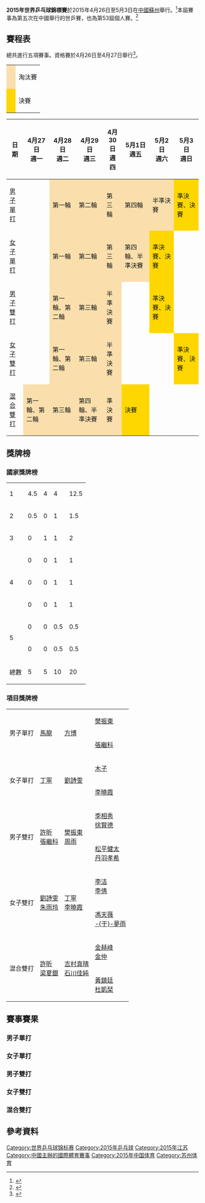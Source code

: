 {{noteTA|G1=Table Tennis}}
{{TennisEventInfo|2015|世界乒乓球錦標賽
| Logo         = 2015_World_Table_Tennis_Championships_LOGO.jpg
| Logo_size    = 150
| Optional caption = <br/>[[File:2015年世界乒乓球錦標賽吉祥物.jpg|150px]]
<br/>2015年世界乒乓球錦標賽吉祥物<br/>乒宝
| date         = 4月26日至5月3日
| edition      = 第53屆
| location     = [[中國|中國]][[蘇州|蘇州]]
| venue        = [[蘇州國際博覽中心|蘇州國際博覽中心]]
| champms      = {{flagicon|CHN}} [[馬龍_(乒乓球運動員)|馬龍]]
| champws      = {{flagicon|CHN}} [[丁寧|丁寧]]
| champmd      = {{flagicon|CHN}} [[許昕|許昕]] / {{flagicon|CHN}} [[張繼科|張繼科]]
| champwd      = {{flagicon|CHN}} [[劉詩雯|劉詩雯]] / {{flagicon|CHN}} [[朱雨玲|朱雨玲]]
| champxd      = {{flagicon|CHN}} [[許昕|許昕]] / {{flagicon|KOR}} [[梁夏銀|梁夏銀]]
| before_year  = 2013
| after_year   = 2017
}}

'''2015年世界乒乓球錦標賽'''於2015年4月26日至5月3日在[[中國|中國]][[蘇州|蘇州]]舉行。<ref>{{cite web |url=http://www.ittf.com/media/press_release/PR_27Mar12_AGM/index.html |title=Suzhou to host 2015 World Championships |work=ittf.com |date=March 27, 2012 |accessdate=March 1, 2013 |deadurl=yes |archiveurl=https://web.archive.org/web/20140515053453/http://www.ittf.com/media/press_release/PR_27Mar12_AGM/index.html |archivedate=2014年5月15日 }}</ref>本屆賽事為第五次在中國舉行的世乒賽，也為第53屆個人賽。<ref>{{cite web |url=http://www.sipac.gov.cn/english/categoryreport/LifeAndCulture/201203/t20120329_145576.htm |title=Suzhou to Host World Table Tennis Championships 2015 |publisher=Suzhou Industrial Park Administrative Committee |date=March 29, 2012 |accessdate=March 1, 2013 |archive-date=2015-09-24 |archive-url=https://web.archive.org/web/20150924102101/http://www.sipac.gov.cn/english/categoryreport/LifeAndCulture/201203/t20120329_145576.htm |dead-url=no }}</ref>

== 賽程表 ==
總共進行五項賽事。資格賽於4月26日至4月27日舉行<ref>{{Cite web |url=http://www.ittf.com/World_Events/wttc_2015/FINAL_Schedule_WTTC2015%20Suzhou.pdf |title=Schedule |accessdate=2015-04-30 |archive-date=2015-04-10 |archive-url=https://web.archive.org/web/20150410161710/http://www.ittf.com/World_Events/wttc_2015/FINAL_Schedule_WTTC2015%20Suzhou.pdf |dead-url=no }}</ref>。

{| class="wikitable"
|-
| style="background: #FADFAD"| ||淘汰賽
|-
| style="background: #FFD700"| ||決賽
|}

{| class="wikitable" style="text-align: center;"
|- valign="bottom"
!日期 || 4月27日<br>週一 || 4月28日<br>週二 || 4月29日<br>週三 || 4月30日<br>週四 || 5月1日<br>週五 || 5月2日<br>週六 || 5月3日<br>週日
|-
|[[2015年世界乒乓球錦標賽－男子單打|男子單打]]
| ||style="background: #FADFAD"| 第一輪 ||style="background: #FADFAD"| 第二輪 ||style="background: #FADFAD"| 第三輪 ||style="background: #FADFAD"| 第四輪 ||style="background: #FADFAD"| 半準決賽 || style="background: #FFD700"| 準決賽、決賽
|-
|[[2015年世界乒乓球錦標賽－女子單打|女子單打]]
| ||style="background: #FADFAD"| 第一輪 ||style="background: #FADFAD"| 第二輪 ||style="background: #FADFAD"| 第三輪 ||style="background: #FADFAD"| 第四輪、半準決賽 ||style="background: #FFD700"| 準決賽、決賽 || 
|-
|[[2015年世界乒乓球錦標賽－男子雙打|男子雙打]]
| ||style="background: #FADFAD"| 第一輪、第二輪 ||style="background: #FADFAD"| 第三輪 ||style="background: #FADFAD"| 半準決賽 || ||style="background: #FFD700"| 準決賽、決賽 || 
|-
|[[2015年世界乒乓球錦標賽－女子雙打|女子雙打]]
| ||style="background: #FADFAD"| 第一輪、第二輪 ||style="background: #FADFAD"| 第三輪 ||style="background: #FADFAD"| 半準決賽 || || ||style="background: #FFD700"| 準決賽、決賽
|-
|[[2015年世界乒乓球錦標賽－混合雙打|混合雙打]]
|style="background: #FADFAD"| 第一輪、第二輪 ||style="background: #FADFAD"| 第三輪 ||style="background: #FADFAD"| 第四輪、半準決賽 ||style="background: #FADFAD"| 準決賽 || style="background: #FFD700"| 決賽 || ||
|}

== 獎牌榜 ==
=== 國家獎牌榜 ===
{| {{RankedMedalTable|nation-width=200px}}
|-
|1||align=left|{{CHN}}||4.5||4||4||12.5
|-
|2||align=left|{{KOR}}||0.5||0||1||1.5
|-
|3||align=left|{{JPN}}||0||1||1||2
|-
|rowspan=3|4||align=left|{{HKG}}||0||0||1||1
|-
|align=left|{{PRK}}||0||0||1||1
|-
|align=left|{{SIN}}||0||0||1||1
|-
|rowspan=2|5||align=left|{{NED}}||0||0||0.5||0.5
|-
|align=left|{{POL}}||0||0||0.5||0.5
|-
!colspan=2| 總數 || 5 || 5 || 10 || 20 
|}

=== 項目獎牌榜 ===
{| {{MedalistTable|type=項目}}
|-
|rowspan=2|男子單打<br />{{DetailsLink|2015年世界乒乓球錦標賽－男子單打}}
|rowspan=2|{{flagicon|CHN}} [[馬龍_(乒乓球運動員)|馬龍]]
|rowspan=2|{{flagicon|CHN}} [[方博|方博]]
|{{flagicon|CHN}} [[樊振東|樊振東]]
|-
|{{flagicon|CHN}} [[張繼科|張繼科]]
|-
|rowspan=2|女子單打<br />{{DetailsLink|2015年世界乒乓球錦標賽－女子單打}}
|rowspan=2|{{flagicon|CHN}} [[丁寧|丁寧]]
|rowspan=2|{{flagicon|CHN}} [[劉詩雯|劉詩雯]]
|{{flagicon|CHN}} [[木子|木子]]
|-
|{{flagicon|CHN}} [[李曉霞|李曉霞]]
|-
|rowspan=2|男子雙打<br />{{DetailsLink|2015年世界乒乓球錦標賽－男子雙打}}
|rowspan=2|{{flagicon|CHN}} [[許昕|許昕]]<br/>{{flagicon|CHN}} [[張繼科|張繼科]]
|rowspan=2|{{flagicon|CHN}} [[樊振東|樊振東]]<br/>{{flagicon|CHN}} [[周雨|周雨]]
|{{flagicon|KOR}} [[李相秀|李相秀]]<br/>{{flagicon|KOR}} [[徐賢德|徐賢德]]
|-
|{{flagicon|JPN}} [[松平健太|松平健太]]<br/>{{flagicon|JPN}} [[丹羽孝希|丹羽孝希]]
|-
|rowspan=2|女子雙打<br />{{DetailsLink|2015年世界乒乓球錦標賽－女子雙打}}
|rowspan=2|{{flagicon|CHN}} [[劉詩雯|劉詩雯]]<br/>{{flagicon|CHN}} [[朱雨玲|朱雨玲]]
|rowspan=2|{{flagicon|CHN}} [[丁寧|丁寧]]<br/>{{flagicon|CHN}} [[李曉霞|李曉霞]]
|{{flagicon|NED}} [[李洁_(乒乓球运动员)|李洁]]<br/>{{flagicon|POL}} [[李倩_(乒乓球運動員)|李倩]]
|-
|{{flagicon|SIN}} [[馮天薇|馮天薇]]<br/>{{flagicon|SIN}} [[于夢雨|-{于}-夢雨]]
|-
|rowspan=2|混合雙打<br />{{DetailsLink|2015年世界乒乓球錦標賽－混合雙打}}
|rowspan=2|{{flagicon|CHN}} [[許昕|許昕]]<br/>{{flagicon|KOR}} [[梁夏銀|梁夏銀]]
|rowspan=2|{{flagicon|JPN}} [[吉村真晴|吉村真晴]]<br/>{{flagicon|JPN}} [[石川佳純|石川佳純]]
|{{flagicon|PRK}} [[金赫峰|金赫峰]]<br/>{{flagicon|PRK}} [[金仲|金仲]]
|-
|{{flagicon|HKG}} [[黃鎮廷|黃鎮廷]]<br/>{{flagicon|HKG}} [[杜凱琹|杜凱琹]]
|}

==賽事賽果==
===男子單打===
{{32TeamBracket
| RD1=第3輪
| RD2=第4輪
| RD3=準決賽
| RD4=半決賽
| RD5=決賽
| team-width=120
| score-width=20

| RD1-seed01 = 1
| RD1-team01={{flagicon|CHN}} '''[[馬龍_(乒乓球運動員)|馬龍]]'''
| RD1-score01='''4'''
| RD1-seed02 = 22
| RD1-team02={{flagicon|GRE}} [[吉奧尼斯|吉奧尼斯]]
| RD1-score02=0

| RD1-seed03 = 62
| RD1-team03={{flagicon|ENG}} [[皮切福德|皮切福德]]
| RD1-score03=1
| RD1-seed04 = 17
| RD1-team04={{flagicon|KOR}} '''[[朱世赫|朱世赫]]'''
| RD1-score04='''4'''

| RD1-seed05 = 13
| RD1-team05={{flagicon|HKG}} '''[[唐鵬|唐鵬]]'''
| RD1-score05='''4'''
| RD1-seed06 = 63
| RD1-team06={{flagicon|AUT}} [[菲格爾|菲格爾]]
| RD1-score06=2

| RD1-seed07 = 41
| RD1-team07={{flagicon|EGY}} [[阿斯薩|阿斯薩]]
| RD1-score07=1
| RD1-seed08 = 47
| RD1-team08={{flagicon|KOR}} '''[[李相秀|李相秀]]'''
| RD1-score08='''4'''

| RD1-seed09 = 7
| RD1-team09={{flagicon|GER}} '''[[波爾|波爾]]'''
| RD1-score09='''4'''
| RD1-seed10 = 35
| RD1-team10={{flagicon|POR}} [[若奧·蒙泰羅|若奧·蒙泰羅]]
| RD1-score10=3

| RD1-seed11 = 134
| RD1-team11={{flagicon|DEN}} [[约纳坦·格罗特|约纳坦·格罗特]]
| RD1-score11=0
| RD1-seed12 = 18
| RD1-team12={{flagicon|HKG}} '''[[黃鎮廷|黃鎮廷]]'''
| RD1-score12='''4'''

| RD1-seed13 = 12
| RD1-team13={{flagicon|JPN}} '''[[丹羽孝希|丹羽孝希]]'''
| RD1-score13='''4'''
| RD1-seed14 = 61
| RD1-team14={{flagicon|HKG}} [[江天一|江天一]]
| RD1-score14=2

| RD1-seed15 = 33
| RD1-team15={{flagicon|KOR}} [[金珉錫|金珉錫]]
| RD1-score15=0
| RD1-seed16 = 4
| RD1-team16={{flagicon|CHN}} '''[[樊振東|樊振東]]'''
| RD1-score16='''4'''

| RD1-seed17 = 3
| RD1-team17={{flagicon|CHN}} '''[[張繼科|張繼科]]'''
| RD1-score17='''4'''
| RD1-seed18 = 41
| RD1-team18={{flagicon|CHN}} [[梁靖崑|梁靖崑]]
| RD1-score18=1

| RD1-seed19 = 133
| RD1-team19={{flagicon|POR}} [[若昂·热拉尔多|若昂·热拉尔多]]
| RD1-score19=0
| RD1-seed20 = 9
| RD1-team20={{flagicon|BLR}} '''[[薩姆索諾夫|薩姆索諾夫]]'''
| RD1-score20='''4'''

| RD1-seed21 = 15
| RD1-team21={{flagicon|SIN}} '''[[高寧|高寧]]'''
| RD1-score21='''4'''
| RD1-seed22 = 69
| RD1-team22={{flagicon|AUT}} [[陳衛星|陳衛星]]
| RD1-score22=1

| RD1-seed23 = 24
| RD1-team23={{flagicon|KOR}} [[鄭榮植|鄭榮植]]
| RD1-score23=3
| RD1-seed24 = 5
| RD1-team24={{flagicon|JPN}} '''[[水谷隼|水谷隼]]'''
| RD1-score24='''4'''

| RD1-seed25 = 8
| RD1-team25={{flagicon|POR}} [[弗雷塔斯|弗雷塔斯]]
| RD1-score25=1
| RD1-seed26 = 56
| RD1-team26={{flagicon|GER}} '''[[弗蘭茲卡|弗蘭茲卡]]'''
| RD1-score26='''4'''

| RD1-seed27 = 80
| RD1-team27={{flagicon|UKR}} '''[[寇磊|寇磊]]'''
| RD1-score27='''4'''
| RD1-seed28 = 90
| RD1-team28={{flagicon|HUN}} [[帕坦特尤斯|帕坦特尤斯]]
| RD1-score28=0

| RD1-seed29 = 14
| RD1-team29={{flagicon|CHN}} '''[[方博|方博]]'''
| RD1-score29='''4'''
| RD1-seed30 = 44
| RD1-team30={{flagicon|IND}} [[阿昌塔|阿昌塔]]
| RD1-score30=0

| RD1-seed31 = 54
| RD1-team31={{flagicon|RUS}} [[什巴耶夫|什巴耶夫]]
| RD1-score31=2
| RD1-seed32 = 2
| RD1-team32={{flagicon|CHN}} '''[[許昕|許昕]]'''
| RD1-score32='''4'''


| RD2-seed01 = 1
| RD2-team01={{flagicon|CHN}} '''[[馬龍_(乒乓球運動員)|馬龍]]'''
| RD2-score01 = '''4'''
| RD2-seed02 = 17
| RD2-team02={{flagicon|KOR}} [[朱世赫|朱世赫]]
| RD2-score02 = 1

| RD2-seed03 = 13
| RD2-team03={{flagicon|HKG}} '''[[唐鵬|唐鵬]]'''
| RD2-score03 = '''4'''
| RD2-seed04 = 47
| RD2-team04={{flagicon|KOR}} [[李相秀|李相秀]]
| RD2-score04 = 1

| RD2-seed05 = 7
| RD2-team05={{flagicon|GER}} '''[[波爾|波爾]]'''
| RD2-score05 = '''4'''
| RD2-seed06 = 18
| RD2-team06={{flagicon|HKG}} [[黃鎮廷|黃鎮廷]]
| RD2-score06 = 1

| RD2-seed07 = 12
| RD2-team07={{flagicon|JPN}} [[丹羽孝希|丹羽孝希]]
| RD2-score07 = 1
| RD2-seed08 = 4
| RD2-team08={{flagicon|CHN}} '''[[樊振東|樊振東]]'''
| RD2-score08 = '''4'''

| RD2-seed09 = 3
| RD2-team09={{flagicon|CHN}} '''[[張繼科|張繼科]]'''
| RD2-score09 = '''4'''
| RD2-seed10 = 9
| RD2-team10={{flagicon|BLR}} [[薩姆索諾夫|薩姆索諾夫]]
| RD2-score10 = 1

| RD2-seed11 = 15
| RD2-team11={{flagicon|SIN}} [[高寧|高寧]]
| RD2-score11 = 2
| RD2-seed12 = 5
| RD2-team12={{flagicon|JPN}} '''[[水谷隼|水谷隼]]''' 
| RD2-score12 = '''4'''

| RD2-seed13 = 56
| RD2-team13={{flagicon|GER}} '''[[弗蘭茲卡|弗蘭茲卡]]'''
| RD2-score13 = '''4'''
| RD2-seed14 = 80
| RD2-team14={{flagicon|UKR}} [[寇磊|寇磊]]
| RD2-score14 = 2

| RD2-seed15 = 14
| RD2-team15={{flagicon|CHN}} '''[[方博|方博]]'''
| RD2-score15 = '''4'''
| RD2-seed16 = 2
| RD2-team16={{flagicon|CHN}} [[許昕|許昕]]
| RD2-score16 = 3


| RD3-seed01 = 1
| RD3-team01 ={{flagicon|CHN}} '''[[馬龍_(乒乓球運動員)|馬龍]]'''
| RD3-score01 = '''4'''
| RD3-seed02 = 13
| RD3-team02={{flagicon|HKG}} [[唐鵬|唐鵬]]
| RD3-score02 = 0

| RD3-seed03 = 7
| RD3-team03={{flagicon|GER}} [[波爾|波爾]]
| RD3-score03 = 2
| RD3-seed04 = 4
| RD3-team04={{flagicon|CHN}} '''[[樊振東|樊振東]]'''
| RD3-score04 = '''4'''

| RD3-seed05 = 3
| RD3-team05={{flagicon|CHN}} '''[[張繼科|張繼科]]'''
| RD3-score05 = '''4'''
| RD3-seed06 = 5
| RD3-team06={{flagicon|JPN}} [[水谷隼|水谷隼]]
| RD3-score06 = 1

| RD3-seed07 = 56
| RD3-team07={{flagicon|GER}} [[弗蘭茲卡|弗蘭茲卡]]
| RD3-score07 = 1
| RD3-seed08 = 14
| RD3-team08={{flagicon|CHN}} '''[[方博|方博]]'''
| RD3-score08 = '''4'''


| RD4-seed01 = 1
| RD4-team01 ={{flagicon|CHN}} '''[[馬龍_(乒乓球運動員)|馬龍]]'''
| RD4-score01 = '''4'''
| RD4-seed02 = 4
| RD4-team02={{flagicon|CHN}} [[樊振東|樊振東]]
| RD4-score02 = 1

| RD4-seed03 = 3
| RD4-team03={{flagicon|CHN}} [[張繼科|張繼科]]
| RD4-score03 = 1
| RD4-seed04 = 14
| RD4-team04={{flagicon|CHN}} '''[[方博|方博]]'''
| RD4-score04 = '''4'''


| RD5-seed01 = 1
| RD5-team01 ={{flagicon|CHN}} '''[[馬龍_(乒乓球運動員)|馬龍]]'''
| RD5-score01 = '''4'''
| RD5-seed02 = 14
| RD5-team02={{flagicon|CHN}} [[方博|方博]]
| RD5-score02 = 2
}}

===女子單打===
{{32TeamBracket
| RD1=第3輪
| RD2=第4輪
| RD3=半準決賽
| RD4=準決賽
| RD5=決賽
| team-width=120
| score-width=20

| RD1-seed01 = 1
| RD1-team01 ={{flagicon|CHN}} '''[[丁寧|丁寧]]'''
| RD1-score01 = '''4'''
| RD1-seed02 = 36
| RD1-team02 ={{flagicon|JPN}} [[平野美宇|平野美宇]]
| RD1-score02 = 0

| RD1-seed03 = 41
| RD1-team03={{flagicon|GER}} '''[[伊萬坎|伊萬坎]]'''
| RD1-score03 = '''4'''
| RD1-seed04 = 75
| RD1-team04={{flagicon|KOR}} [[朴英淑|朴英淑]]
| RD1-score04 = 3

| RD1-seed05 = 18
| RD1-team05={{flagicon|ROU}} [[薩馬拉|薩馬拉]]
| RD1-score05 = 1
| RD1-seed06 = 40
| RD1-team06={{flagicon|TPE}} '''[[鄭怡靜|鄭怡靜]]'''
| RD1-score06 = '''4'''

| RD1-seed07 = 100
| RD1-team07={{flagicon|UKR}} [[加波諾娃|加波諾娃]]
| RD1-score07 = 0
| RD1-seed08 = 7
| RD1-team08={{flagicon|CHN}} '''[[武楊|武楊]]'''
| RD1-score08 = '''4'''

| RD1-seed09 = 5
| RD1-team09={{flagicon|JPN}} [[石川佳純|石川佳純]]
| RD1-score09 = 0
| RD1-seed10 = 832
| RD1-team10={{flagicon|CHN}} '''[[木子|木子]]'''
| RD1-score10 = '''4'''

| RD1-seed11 = 60
| RD1-team11={{flagicon|UKR}} [[佩索特斯卡|佩索特斯卡]]
| RD1-score11 = 1
| RD1-seed12 = 76
| RD1-team12={{flagicon|SWE}} '''[[埃霍爾姆|埃霍爾姆]]'''
| RD1-score12 = '''4'''

| RD1-seed13 = 16
| RD1-team13={{flagicon|SIN}} '''[[於夢雨|於夢雨]]'''
| RD1-score13 = '''4'''
| RD1-seed14 = 42
| RD1-team14={{flagicon|POL}} [[李倩_(乒乓球运动员)|李倩]]
| RD1-score14 = 0

| RD1-seed15 = 95
| RD1-team15={{flagicon|POL}} [[格裡波夫斯卡|格裡波夫斯卡]]
| RD1-score15 = 1
| RD1-seed16 = 4
| RD1-team16={{flagicon|SIN}} '''[[馮天薇|馮天薇]]'''
| RD1-score16 = '''4'''

| RD1-seed17 = 3
| RD1-team17={{flagicon|CHN}} '''[[李曉霞|李曉霞]]'''
| RD1-score17 = '''4'''
| RD1-seed18 = 26
| RD1-team18={{flagicon|PRK}} [[李明順|李明順]]
| RD1-score18 = 0

| RD1-seed19 = 34
| RD1-team19={{flagicon|HKG}} '''[[姜華珺|姜華珺]]'''
| RD1-score19 = '''4'''
| RD1-seed20 = 117
| RD1-team20={{flagicon|CZE}} [[馬特洛娃|馬特洛娃]]
| RD1-score20 = 2

| RD1-seed21 = 15
| RD1-team21={{flagicon|JPN}} '''[[伊藤美誠|伊藤美誠]]'''
| RD1-score21 = '''4'''
| RD1-seed22 = 37
| RD1-team22={{flagicon|TPE}} [[陳思宇|陳思宇]]
| RD1-score22 = 1

| RD1-seed23 = 95
| RD1-team23={{flagicon|RUS}} [[多吉赫|多吉赫]]
| RD1-score23 = 1
| RD1-seed24 = 63
| RD1-team24={{flagicon|UKR}} '''[[比連科|比連科]]'''
| RD1-score24 = '''4'''

| RD1-seed25 = 6
| RD1-team25={{flagicon|CHN}} '''[[朱雨玲|朱雨玲]]'''
| RD1-score25 = '''4'''
| RD1-seed26 = 44
| RD1-team26={{flagicon|HKG}} [[帖雅娜|帖雅娜]]
| RD1-score26 = 1

| RD1-seed27 = 27
| RD1-team27={{flagicon|NED}} '''[[李洁_(乒乓球运动员)|李潔]]'''
| RD1-score27 = '''4'''
| RD1-seed28 = 14
| RD1-team28={{flagicon|HKG}} [[杜凱琹|杜凱琹]]
| RD1-score28 = 0

| RD1-seed29 = 21
| RD1-team29={{flagicon|KOR}} '''[[梁夏銀|梁夏銀]]'''
| RD1-score29 = '''4'''
| RD1-seed30 = 35
| RD1-team30={{flagicon|ESP}} [[沈燕飛|沈燕飛]]
| RD1-score30 = 2

| RD1-seed31 = 38
| RD1-team31={{flagicon|NED}} [[李佼|李佼]]
| RD1-score31 = 0
| RD1-seed32 = 2
| RD1-team32={{flagicon|CHN}} '''[[劉詩雯|劉詩雯]]'''
| RD1-score32 = '''4'''


| RD2-seed01 = 1
| RD2-team01 ={{flagicon|CHN}} '''[[丁寧|丁寧]]'''
| RD2-score01 = '''4'''
| RD2-seed02 = 41
| RD2-team02={{flagicon|GER}} [[伊萬坎|伊萬坎]]
| RD2-score02 = 0

| RD2-seed03 = 40
| RD2-team03={{flagicon|TPE}} [[鄭怡靜|鄭怡靜]]
| RD2-score03 = 1
| RD2-seed04 = 7
| RD2-team04={{flagicon|CHN}} '''[[武楊|武楊]]'''
| RD2-score04 = '''4'''

| RD2-seed05 = 832
| RD2-team05={{flagicon|CHN}} '''[[木子|木子]]'''
| RD2-score05 = '''4'''
| RD2-seed06 = 76
| RD2-team06={{flagicon|SWE}} [[埃霍爾姆|埃霍爾姆]]
| RD2-score06 = 0

| RD2-seed07 = 16
| RD2-team07={{flagicon|SIN}} [[於夢雨|於夢雨]]
| RD2-score07 = 1
| RD2-seed08 = 4
| RD2-team08={{flagicon|SIN}} '''[[馮天薇|馮天薇]]'''
| RD2-score08 = '''4'''

| RD2-seed09 = 3
| RD2-team09={{flagicon|CHN}} '''[[李曉霞|李曉霞]]'''
| RD2-score09 = '''4'''
| RD2-seed10 = 34
| RD2-team10={{flagicon|HKG}} [[姜華珺|姜華珺]]
| RD2-score10 = 0

| RD2-seed11 = 15
| RD2-team11={{flagicon|JPN}} '''[[伊藤美誠|伊藤美誠]]'''
| RD2-score11 = '''4'''
| RD2-seed12 = 63
| RD2-team12={{flagicon|UKR}} [[比連科|比連科]]
| RD2-score12 = 1

| RD2-seed13 = 6
| RD2-team13={{flagicon|CHN}} '''[[朱雨玲|朱雨玲]]'''
| RD2-score13 = '''4'''
| RD2-seed14 = 27
| RD2-team14={{flagicon|NED}} [[李洁_(乒乓球运动员)|李潔]]
| RD2-score14 = 0

| RD2-seed15 = 21
| RD2-team15={{flagicon|KOR}} '''[[梁夏銀|梁夏銀]]'''
| RD2-score15 = 0
| RD2-seed16 = 2
| RD2-team16={{flagicon|CHN}} '''[[劉詩雯|劉詩雯]]'''
| RD2-score16 = '''4'''


| RD3-seed01 = 1
| RD3-team01 ={{flagicon|CHN}} '''[[丁寧|丁寧]]'''
| RD3-score01 = '''4'''
| RD3-seed02 = 7
| RD3-team02={{flagicon|CHN}} [[武楊|武楊]]
| RD3-score02 = 3

| RD3-seed03 = 832
| RD3-team03={{flagicon|CHN}} '''[[木子|木子]]'''
| RD3-score03 = '''4'''
| RD3-seed04 = 4
| RD3-team04={{flagicon|SIN}} [[馮天薇|馮天薇]]
| RD3-score04 = 0

| RD3-seed05 = 3
| RD3-team05={{flagicon|CHN}} '''[[李曉霞|李曉霞]]'''
| RD3-score05 = '''4'''
| RD3-seed06 = 15
| RD3-team06={{flagicon|JPN}} [[伊藤美誠|伊藤美誠]]
| RD3-score06 = 2
| RD3-seed07 = 6

| RD3-team07={{flagicon|CHN}} [[朱雨玲|朱雨玲]]
| RD3-score07 = 1
| RD3-seed08 = 2
| RD3-team08={{flagicon|CHN}} '''[[劉詩雯|劉詩雯]]'''
| RD3-score08 = '''4'''


| RD4-seed01 = 1
| RD4-team01 ={{flagicon|CHN}} '''[[丁寧|丁寧]]'''
| RD4-score01 = '''4'''
| RD4-seed02 = 832
| RD4-team02={{flagicon|CHN}} [[木子|木子]]
| RD4-score02 = 3

| RD4-seed03 = 3
| RD4-team03={{flagicon|CHN}} [[李曉霞|李曉霞]]
| RD4-score03 = 1
| RD4-seed04 = 2
| RD4-team04={{flagicon|CHN}} '''[[劉詩雯|劉詩雯]]'''
| RD4-score04 = '''4'''


| RD5-seed01 = 1
| RD5-team01 ={{flagicon|CHN}} '''[[丁寧|丁寧]]'''
| RD5-score01 = '''4'''
| RD5-seed02 = 2
| RD5-team02={{flagicon|CHN}} '''[[劉詩雯|劉詩雯]]
| RD5-score02 = 3
}}

=== 男子雙打 ===

{{32TeamBracket
| RD1=第3輪
| RD2=第4輪
| RD3=半準決賽
| RD4=準決賽
| RD5=決賽
| team-width=120
| score-width=20

| RD1-seed01 = 70<br />77
| RD1-team01= {{flagicon|TPE}} [[江宏傑|江宏傑]] <br /> {{flagicon|TPE}} [[黃聖盛|黃聖盛]]
| RD1-score01 = 3
| RD1-seed02 = 127<br />59
| RD1-team02 =  '''{{flagicon|POL}} [[迪傑斯|迪傑斯]] <br /> {{flagicon|POL}} [[格拉克|格拉克]]'''
| RD1-score02 = '''4'''

| RD1-seed03 = 56<br />26
| RD1-team03 = {{flagicon|GER}} [[弗蘭西斯卡|弗蘭西斯卡]] <br /> {{flagicon|GER}} [[斯特格|斯特格]]
| RD1-score03 = 2
| RD1-seed04 = 28<br />57
| RD1-team04 = '''{{flagicon|JPN}} [[森園政崇|森園政崇]] <br /> {{flagicon|JPN}} [[大島佑哉|大島佑哉]]'''
| RD1-score04 = '''4'''

| RD1-seed05 = 51<br />117
| RD1-team05 = '''{{flagicon|SWE}} [[克里斯蒂安·卡尔松|克里斯蒂安·卡尔松]] <br /> {{flagicon|SWE}} [[马蒂亚斯·卡尔松|马蒂亚斯·卡尔松]]'''
| RD1-score05 = '''4'''
| RD1-seed06 = 326<br />258
| RD1-team06 = {{flagicon|USA}} [[傑哈|傑哈]] <br /> {{flagicon|USA}} [[王浩平|王浩平]]
| RD1-score06 = 0

| RD1-seed07 = 7<br />1
| RD1-team07 = {{flagicon|GER}} [[波爾|波爾]] <br /> {{flagicon|CHN}} [[马龙_(乒乓球运动员)|馬龍]]
| RD1-score07 = 2
| RD1-seed08 = 2<br />3
| RD1-team08 = '''{{flagicon|CHN}} [[許昕|許昕]] <br /> {{flagicon|CHN}} [[張繼科|張繼科]]'''
| RD1-score08 = '''4'''

| RD1-seed09 = 20<br />67
| RD1-team09 = '''{{flagicon|AUT}} [[罗伯特·加尔多斯|加爾多斯]] <br /> {{flagicon|AUT}} [[丹尼尔·哈贝松|哈贝松]]'''
| RD1-score09 = '''4'''
| RD1-seed10 = 154<br />184
| RD1-team10 = {{flagicon|ESP}} [[杜蘭|杜蘭]] <br /> {{flagicon|ESP}} [[羅布林斯|羅布林斯]]
| RD1-score10 = 0

| RD1-seed11 = 22<br />136
| RD1-team11 = {{flagicon|GRE}} [[吉奧尼斯|吉奧尼斯]] <br /> {{flagicon|GRE}} [[帕帕吉奧格斯|帕帕吉奧格斯]]
| RD1-score11 = 0
| RD1-seed12 = 47<br />101
| RD1-team12 = '''{{flagicon|KOR}} [[李尚洙|李尚洙]] <br /> {{flagicon|KOR}} [[徐賢德|徐賢德]]'''
| RD1-score12 = '''4'''

| RD1-seed13 = 38<br />373
| RD1-team13 = {{flagicon|NGR}} [[阿魯納|阿魯納]] <br /> {{flagicon|NGR}} [[卡裡姆|卡裡姆]]
| RD1-score13 = 1
| RD1-seed14 = 107<br />156
| RD1-team14 = '''{{flagicon|BRA}} [[松本惠|松本惠]] <br /> {{flagicon|BRA}} [[蒙泰羅|蒙泰羅]]'''
| RD1-score14 = '''4'''

| RD1-seed15 = 35<br />84
| RD1-team15 = '''{{flagicon|FRA}} [[西蒙·高茨|西蒙·高茨]] <br /> {{flagicon|FRA}} [[埃马纽埃尔·勒贝松|埃马纽埃尔·勒贝松]]'''
| RD1-score15 = '''4'''
| RD1-seed16 = 29<br />10
| RD1-team16 = {{flagicon|TPE}} [[陳建安|陳建安]] <br /> {{flagicon|TPE}} [[莊智淵|莊智淵]]
| RD1-score16 = 0

| RD1-seed17 = 13<br />18
| RD1-team17 = '''{{flagicon|HKG}} [[唐鵬|唐鵬]] <br /> {{flagicon|HKG}} [[黃鎮廷|黃鎮廷]]'''
| RD1-score17 = '''4'''
| RD1-seed18 = 15<br />127
| RD1-team18 = {{flagicon|SIN}} [[高寧|高寧]] <br /> {{flagicon|SIN}} [[楊子|楊子]]
| RD1-score18 = 0

| RD1-seed19 = 125<br />118
| RD1-team19 = {{flagicon|SRB}} [[簡托維奇|簡托維奇]] <br /> {{flagicon|SRB}} [[貝托|貝托]]
| RD1-score19 = 0
| RD1-seed20 = 4<br />16
| RD1-team20 = '''{{flagicon|CHN}} [[樊振東|樊振東]] <br /> {{flagicon|CHN}} [[周雨|周雨]]'''
| RD1-score20 = '''4'''

| RD1-seed21 = 24<br />33
| RD1-team21 = '''{{flagicon|KOR}} [[鄭榮植|鄭榮植]] <br /> {{flagicon|KOR}} [[金珉錫|金珉錫]]'''
| RD1-score21 = '''4'''
| RD1-seed22 = 99<br />117
| RD1-team22 = {{flagicon|CZE}} [[康內克尼|康內克尼]] <br /> {{flagicon|CZE}} [[特雷格勒|特雷格勒]]
| RD1-score22 = 0

| RD1-seed23 = 60<br />54
| RD1-team23 = '''{{flagicon|BRA}} [[卡爾德拉諾|卡爾德拉諾]] <br /> {{flagicon|BRA}} [[蘇波伊|蘇波伊]]'''
| RD1-score23 = '''4'''
| RD1-seed24 = 137<br />73
| RD1-team24 = {{flagicon|RUS}} [[庫茲明|庫茲明]] <br /> {{flagicon|RUS}} [[弗拉索夫|弗拉索夫]]
| RD1-score24 = 2

| RD1-seed25 = 65<br />122
| RD1-team25 = {{flagicon|RUS}} [[利文佐夫|利文佐夫]] <br /> {{flagicon|RUS}} [[派科夫|派科夫]] 
| RD1-score25 = 3
| RD1-seed26 = 183<br />8
| RD1-team26 = '''{{flagicon|POR}} [[陳迭戈|陳迭戈]] <br /> {{flagicon|POR}} [[弗雷塔斯|弗雷塔斯]]'''
| RD1-score26 = '''4'''

| RD1-seed27 = 75<br />158
| RD1-team27 = '''{{flagicon|PRK}} [[金赫峰|金赫峰]] <br /> {{flagicon|PRK}} [[朴申赫|朴申赫]]'''
| RD1-score27 = '''4'''
| RD1-seed28 = 70<br />106
| RD1-team28 = {{flagicon|ESP}} [[何志文|何志文]] <br /> {{flagicon|ESP}} [[馬查多|馬查多]]
| RD1-score28 = 2

| RD1-seed29 = 78<br />72
| RD1-team29 = {{flagicon|CRO}} [[譚瑞午|譚瑞午]] <br /> {{flagicon|CRO}} [[王增羿|王增羿]]
| RD1-score29 = 1
| RD1-seed30 = 20<br />35
| RD1-team30 = '''{{flagicon|POR}} [[阿波羅尼亞|阿波羅尼亞]] <br /> {{flagicon|POR}} [[若奧·蒙泰羅|若奧·蒙泰羅]]'''
| RD1-score30 = '''4'''

| RD1-seed31 = 250<br />41
| RD1-team31 = {{flagicon|EGY}} [[K-阿斯薩|K-阿斯薩]] <br /> {{flagicon|EGY}} [[O-阿斯薩|O-阿斯薩]]
| RD1-score31 = 0
| RD1-seed32 = 95<br />12
| RD1-team32 = '''{{flagicon|JPN}} [[松平健太|松平健太]] <br /> {{flagicon|JPN}} [[丹羽孝希|丹羽孝希]]'''
| RD1-score32 = '''4'''


| RD2-seed01 = 127<br />59
| RD2-team01 = {{flagicon|POL}} [[迪傑斯|迪傑斯]] <br /> {{flagicon|POL}} [[格拉克|格拉克]]
| RD2-score01 = 0
| RD2-seed02 = 28<br />57
| RD2-team02 = '''{{flagicon|JPN}} [[森園政崇|森園政崇]] <br /> {{flagicon|JPN}} [[大島佑哉|大島佑哉]]'''
| RD2-score02 = '''4'''

| RD2-seed03 = 51<br />117
| RD2-team03 = {{flagicon|SWE}} [[克里斯蒂安·卡尔松|克里斯蒂安·卡尔松]] <br /> {{flagicon|SWE}} [[马蒂亚斯·卡尔松|马蒂亚斯·卡尔松]]
| RD2-score03 = 1
| RD2-seed04 = 2<br />3
| RD2-team04 = '''{{flagicon|CHN}} [[許昕|許昕]] <br /> {{flagicon|CHN}} [[張繼科|張繼科]]'''
| RD2-score04 = '''4'''

| RD2-seed05 = 20<br />67
| RD2-team05 = {{flagicon|AUT}} [[罗伯特·加尔多斯|加爾多斯]] <br /> {{flagicon|AUT}} [[丹尼尔·哈贝松|哈贝松]]
| RD2-score05 = 2
| RD2-seed06 = 47<br />101
| RD2-team06 = '''{{flagicon|KOR}} [[李尚洙|李尚洙]] <br /> {{flagicon|KOR}} [[徐賢德|徐賢德]]'''
| RD2-score06 = '''4'''

| RD2-seed07 = 107<br />156
| RD2-team07 = '''{{flagicon|BRA}} [[松本惠|松本惠]] <br /> {{flagicon|BRA}} [[蒙泰羅|蒙泰羅]]'''
| RD2-score07 = '''4'''
| RD2-seed08 = 35<br />84
| RD2-team08 = {{flagicon|FRA}} [[西蒙·高茨|西蒙·高茨]] <br /> {{flagicon|FRA}} [[埃马纽埃尔·勒贝松|埃马纽埃尔·勒贝松]]
| RD2-score08 = 3

| RD2-seed09 = 13<br />18
| RD2-team09 = {{flagicon|HKG}} [[唐鵬|唐鵬]] <br /> {{flagicon|HKG}} [[黃鎮廷|黃鎮廷]]
| RD2-score09 = 1
| RD2-seed10 = 4<br />16
| RD2-team10 = '''{{flagicon|CHN}} [[樊振東|樊振東]] <br /> {{flagicon|CHN}} [[周雨|周雨]]'''
| RD2-score10 = '''4'''

| RD2-seed11 = 24<br />33
| RD2-team11 = '''{{flagicon|KOR}} [[鄭榮植|鄭榮植]] <br /> {{flagicon|KOR}} [[金珉錫|金珉錫]]'''
| RD2-score11 = '''4'''
| RD2-seed12 = 60<br />54
| RD2-team12 = {{flagicon|BRA}} [[卡爾德拉諾|卡爾德拉諾]] <br /> {{flagicon|BRA}} [[蘇波伊|蘇波伊]]
| RD2-score12 = 2

| RD2-seed13 = 183<br />8
| RD2-team13 = {{flagicon|POR}} [[陳迭戈|陳迭戈]] <br /> {{flagicon|POR}} [[弗雷塔斯|弗雷塔斯]]
| RD2-score13 = 2
| RD2-seed14 = 75<br />158
| RD2-team14 = '''{{flagicon|PRK}} [[金赫峰|金赫峰]] <br /> {{flagicon|PRK}} [[朴申赫|朴申赫]]'''
| RD2-score14 = '''4'''

| RD2-seed15 = 20<br />35
| RD2-team15 = {{flagicon|POR}} [[阿波羅尼亞|阿波羅尼亞]] <br /> {{flagicon|POR}} [[若奧·蒙泰羅|若奧·蒙泰羅]]
| RD2-score15 = 2
| RD2-seed16 = 95<br />12
| RD2-team16 = '''{{flagicon|JPN}} [[松平健太|松平健太]] <br /> {{flagicon|JPN}} [[丹羽孝希|丹羽孝希]]'''
| RD2-score16 = '''4'''


| RD3-seed01 = 28<br />57
| RD3-team01 = {{flagicon|JPN}} [[森園政崇|森園政崇]] <br /> {{flagicon|JPN}} [[大島佑哉|大島佑哉]]
| RD3-score01 = 3
| RD3-seed02 = 2<br />3
| RD3-team02 = '''{{flagicon|CHN}} [[許昕|許昕]] <br /> {{flagicon|CHN}} [[張繼科|張繼科]]'''
| RD3-score02 = '''4'''

| RD3-seed03 = 47<br />101
| RD3-team03 = '''{{flagicon|KOR}} [[李尚洙|李尚洙]] <br /> {{flagicon|KOR}} [[徐賢德|徐賢德]]'''
| RD3-score03 = '''4'''
| RD3-seed04 = 107<br />156
| RD3-team04 = {{flagicon|BRA}} [[松本惠|松本惠]] <br /> {{flagicon|BRA}} [[蒙泰羅|蒙泰羅]]
| RD3-score04 = 3

| RD3-seed05 = 4<br />16
| RD3-team05 = '''{{flagicon|CHN}} [[樊振東|樊振東]] <br /> {{flagicon|CHN}} [[周雨|周雨]]'''
| RD3-score05 = '''4'''
| RD3-seed06 = 24<br />33
| RD3-team06 = {{flagicon|KOR}} [[鄭榮植|鄭榮植]] <br /> {{flagicon|KOR}} [[金珉錫|金珉錫]]
| RD3-score06 = 0

| RD3-seed07 = 75<br />158
| RD3-team07 = {{flagicon|PRK}} [[金赫峰|金赫峰]] <br /> {{flagicon|PRK}} [[朴申赫|朴申赫]]
| RD3-score07 = 0
| RD3-seed08 = 95<br />12
| RD3-team08 = '''{{flagicon|JPN}} [[松平健太|松平健太]] <br /> {{flagicon|JPN}} [[丹羽孝希|丹羽孝希]]'''
| RD3-score08 = '''4'''


| RD4-seed01 = 2<br />3
| RD4-team01 = '''{{flagicon|CHN}} [[許昕|許昕]] <br /> {{flagicon|CHN}} [[張繼科|張繼科]]'''
| RD4-score01 = '''4'''
| RD4-seed02 = 47<br />101
| RD4-team02 = {{flagicon|KOR}} [[李尚洙|李尚洙]] <br /> {{flagicon|KOR}} [[徐賢德|徐賢德]]
| RD4-score02 = 2

| RD4-seed03 = 4<br />16
| RD4-team03 = '''{{flagicon|CHN}} [[樊振東|樊振東]] <br /> {{flagicon|CHN}} [[周雨|周雨]]'''
| RD4-score03 = '''4'''
| RD4-seed04 = 95<br />12
| RD4-team04 = {{flagicon|JPN}} [[松平健太|松平健太]] <br /> {{flagicon|JPN}} [[丹羽孝希|丹羽孝希]]
| RD4-score04 = 0


| RD5-seed01 = 2<br />3
| RD5-team01 = '''{{flagicon|CHN}} [[許昕|許昕]] <br /> {{flagicon|CHN}} [[張繼科|張繼科]]'''
| RD5-score01 = '''4'''
| RD5-seed02 =4<br />16
| RD5-team02 = {{flagicon|CHN}} [[樊振東|樊振東]] <br /> {{flagicon|CHN}} [[周雨|周雨]]
| RD5-score02= 2
}}

=== 女子雙打 ===

{{32TeamBracket

| RD1=第3輪
| RD2=第4輪
| RD3=半準決賽
| RD4=準決賽
| RD5=決賽
| team-width=120
| score-width=20

| RD1-seed01 = 8<br />33
| RD1-team01 = '''{{flagicon|JPN}} [[福原愛|福原愛]] <br /> {{flagicon|JPN}} [[若宮三紗子|若宮三紗子]]'''
| RD1-score01 = '''4'''
| RD1-seed02 = 57<br />26
| RD1-team02 = {{flagicon|PRK}} [[李美英|李美英]] <br /> {{flagicon|PRK}} [[李明順|李明順]]
| RD1-score02 = 1

| RD1-seed03 = 37<br />155
| RD1-team03 = {{flagicon|TPE}} [[陳思羽|陳思羽]] <br /> {{flagicon|TPE}} [[劉馨尹|劉馨尹]]
| RD1-score03 = 0
| RD1-seed04 = 39<br />61
| RD1-team04 = '''{{flagicon|GER}} [[希爾貝雷森|希爾貝雷森]] <br /> {{flagicon|GER}} [[莎賓|莎賓]]'''
| RD1-score04 = '''4'''

| RD1-seed05 = 89<br />22
| RD1-team05 = '''{{flagicon|GER}} [[米特哈姆|米特哈姆]] <br /> {{flagicon|GER}} [[索爾亞|索爾亞]]'''
| RD1-score05 = '''4'''
| RD1-seed06 = 63<br />100
| RD1-team06 = {{flagicon|UKR}} [[比連科|比連科]] <br /> {{flagicon|UKR}} [[加波諾娃|加波諾娃]]
| RD1-score06 = 1

| RD1-seed07 = 81<br />108
| RD1-team07 = {{flagicon|RUS}} [[諾斯科娃|諾斯科娃]] <br /> {{flagicon|RUS}} [[普羅克羅娃|普羅克羅娃]]
| RD1-score07 = 0
| RD1-seed08 = 1<br />3
| RD1-team08 = '''{{flagicon|CHN}} [[丁寧|丁寧]] <br /> {{flagicon|CHN}} [[李曉霞|李曉霞]]'''
| RD1-score08 = '''4'''

| RD1-seed09 = 14<br />30
| RD1-team09 = '''{{flagicon|HKG}} [[杜凱琹|杜凱琹]] <br /> {{flagicon|HKG}} [[李皓晴|李皓晴]]'''
| RD1-score09 = '''4'''
| RD1-seed10 = 109<br />106
| RD1-team10 = {{flagicon|ESP}} [[德沃拉克|德沃拉克]] <br /> {{flagicon|ESP}} [[S-拉米雷茲|S-拉米雷茲]]
| RD1-score10 = 2

| RD1-seed11 = 28<br />35
| RD1-team11 = '''{{flagicon|TUR}} [[侯美玲|侯美玲]] <br /> {{flagicon|ESP}} [[沈燕飛|沈燕飛]]'''
| RD1-score11 = '''4'''
| RD1-seed12 = 227<br />213
| RD1-team12 = {{flagicon|CMR}} [[漢弗•莎拉|漢弗•莎拉]] <br /> {{flagicon|NGR}} [[奧紹耐克|奧紹耐克]]
| RD1-score12 = 1

| RD1-seed13 = 134<br />459
| RD1-team13 = {{flagicon|CGO}} [[韓杏|韓杏]] <br /> {{flagicon|CGO}} [[恩瓦楚庫|恩瓦楚庫]]
| RD1-score13 = 0
| RD1-seed14 = 116<br />70
| RD1-team14 = '''{{flagicon|PRK}} [[金慧星|金慧星]] <br /> {{flagicon|PRK}} [[金仲|金仲]]'''
| RD1-score14 = '''4'''

| RD1-seed15 = 27<br />42
| RD1-team15 = '''{{flagicon|NED}} [[李洁_(乒乓球运动员)|李潔]] <br /> {{flagicon|POL}} [[李倩_(乒乓球运动员)|李倩]]'''
| RD1-score15 = '''4'''
| RD1-seed16 = 36<br />15
| RD1-team16 = {{flagicon|JPN}} [[平野美宇|平野美宇]] <br /> {{flagicon|JPN}} [[伊藤美誠|伊藤美誠]]
| RD1-score16 = 3

| RD1-seed17 = 2<br />6
| RD1-team17 = '''{{flagicon|CHN}} [[劉詩雯|劉詩雯]] <br /> {{flagicon|CHN}} [[朱雨玲|朱雨玲]]'''
| RD1-score17 = '''4'''
| RD1-seed18 = 111<br />0
| RD1-team18 = {{flagicon|THA}} [[高王|高王]] <br /> {{flagicon|CHN}} [[李曉丹|李曉丹]]
| RD1-score18 = 0

| RD1-seed19 = 170<br />307
| RD1-team19 = {{flagicon|PUR}} [[A-迪亞茲|A-迪亞茲]] <br /> {{flagicon|PUR}} [[M-迪亞茲|M-迪亞茲]]
| RD1-score19 = 1
| RD1-seed20 = 95<br />69
| RD1-team20 = '''{{flagicon|RUS}} [[多吉赫|多吉赫]] <br /> {{flagicon|RUS}} [[米哈伊洛娃|米哈伊洛娃]]'''
| RD1-score20 = '''4'''

| RD1-seed21 = 40<br />53
| RD1-team21 = '''{{flagicon|TPE}} [[鄭怡靜|鄭怡靜]] <br /> {{flagicon|TPE}} [[李依真|李依真]]'''
| RD1-score21 = '''4'''
| RD1-seed22 = 483<br />138
| RD1-team22 = {{flagicon|MEX}} [[馬德里|馬德里]] <br /> {{flagicon|MEX}} [[席爾瓦|席爾瓦]]
| RD1-score22 = 0

| RD1-seed23 = 130<br />143
| RD1-team23 = {{flagicon|BRA}} [[林桂|林桂]] <br /> {{flagicon|BRA}} [[庫瑪哈拉|庫瑪哈拉]]
| RD1-score23 = 0
| RD1-seed24 = 95<br />73
| RD1-team24 = '''{{flagicon|POL}} [[格拉澤鮑斯卡|格拉澤鮑斯卡]] <br /> {{flagicon|POL}} [[帕蒂卡|帕蒂卡]]'''
| RD1-score24 = '''4'''

| RD1-seed25 = 75<br />21
| RD1-team25 = '''{{flagicon|KOR}} [[朴英淑|朴英淑]] <br /> {{flagicon|KOR}} [[梁夏銀|梁夏銀]] '''
| RD1-score25 = '''4'''
| RD1-seed26 = 132<br />98
| RD1-team26 = {{flagicon|CZE}} [[佩卡沃娃|佩卡沃娃]] <br /> {{flagicon|CZE}} [[斯特比科娃|斯特比科娃]]
| RD1-score26 = 0

| RD1-seed27 = 330<br />244
| RD1-team27 = {{flagicon|CHI}} [[卡斯泰拉諾|卡斯泰拉諾]] <br /> {{flagicon|CHI}} [[維加|維加]]
| RD1-score27 = 0
| RD1-seed28 = 12<br />59
| RD1-team28 = '''{{flagicon|AUT}} [[劉佳|劉佳]] <br /> {{flagicon|CZE}} [[瓦塞諾夫斯卡|瓦塞諾夫斯卡]]'''
| RD1-score28 = '''4'''

| RD1-seed29 = 34<br />44
| RD1-team29 = '''{{flagicon|HKG}} [[姜華珺|姜華珺]] <br /> {{flagicon|HKG}} [[帖雅娜|帖雅娜]]'''
| RD1-score29 = '''4'''
| RD1-seed30 = 126<br />128
| RD1-team30 = {{flagicon|SRB}} [[鄂德爾吉|鄂德爾吉]] <br /> {{flagicon|SRB}} [[法爾|法爾]]
| RD1-score30 = 2

| RD1-seed31 = 76<br />112
| RD1-team31 = {{flagicon|SWE}} [[埃霍爾姆|埃霍爾姆]] <br /> {{flagicon|CRO}} [[萊科娃|萊科娃]]
| RD1-score31 = 2
| RD1-seed32 = 4<br />16
| RD1-team32 = '''{{flagicon|SIN}} [[馮天薇|馮天薇]] <br /> {{flagicon|SIN}} [[於夢雨|於夢雨]]'''
| RD1-score32 = '''4'''


| RD2-seed01 = 8<br />33
| RD2-team01 = '''{{flagicon|JPN}} [[福原愛|福原愛]] <br /> {{flagicon|JPN}} [[若宮三紗子|若宮三紗子]]'''
| RD2-score01 = '''4'''
| RD2-seed02 = 39<br />61
| RD2-team02 = {{flagicon|GER}} [[希爾貝雷森|希爾貝雷森]] <br /> {{flagicon|GER}} [[莎賓|莎賓]]
| RD2-score02 = 1

| RD2-seed03 = 89<br />22
| RD2-team03 = {{flagicon|GER}} [[米特哈姆|米特哈姆]] <br /> {{flagicon|GER}} [[索爾亞|索爾亞]]
| RD2-score03 = 0
| RD2-seed04 = 1<br />3
| RD2-team04 = '''{{flagicon|CHN}} [[丁寧|丁寧]] <br /> {{flagicon|CHN}} [[李曉霞|李曉霞]]'''
| RD2-score04 = '''4'''

| RD2-seed05 = 14<br />30
| RD2-team05 = {{flagicon|HKG}} [[杜凱琹|杜凱琹]] <br /> {{flagicon|HKG}} [[李皓晴|李皓晴]]
| RD2-score05 = 0
| RD2-seed06 = 28<br />35
| RD2-team06 = '''{{flagicon|TUR}} [[侯美玲|侯美玲]] <br /> {{flagicon|ESP}} [[沈燕飛|沈燕飛]]'''
| RD2-score06 = '''4'''

| RD2-seed07 = 116<br />70
| RD2-team07 = {{flagicon|PRK}} [[金慧星|金慧星]] <br /> {{flagicon|PRK}} [[金仲|金仲]]
| RD2-score07 = 0
| RD2-seed08 = 27<br />42
| RD2-team08 = '''{{flagicon|NED}} [[李洁_(乒乓球运动员)|李潔]] <br /> {{flagicon|POL}} [[李倩_(乒乓球运动员)|李倩]]'''
| RD2-score08 = '''4'''

| RD2-seed09 = 2<br />6
| RD2-team09 = '''{{flagicon|CHN}} [[劉詩雯|劉詩雯]] <br /> {{flagicon|CHN}} [[朱雨玲|朱雨玲]]'''
| RD2-score09 = '''4'''
| RD2-seed10 = 95<br />69
| RD2-team10 = {{flagicon|RUS}} [[多吉赫|多吉赫]] <br /> {{flagicon|RUS}} [[米哈伊洛娃|米哈伊洛娃]]
| RD2-score10 = 0

| RD2-seed11 = 40<br />53
| RD2-team11 = '''{{flagicon|TPE}} [[鄭怡靜|鄭怡靜]] <br /> {{flagicon|TPE}} [[李依真|李依真]]'''
| RD2-score11 = '''4'''
| RD2-seed12 = 95<br />73
| RD2-team12 = {{flagicon|POL}} [[格拉澤鮑斯卡|格拉澤鮑斯卡]] <br /> {{flagicon|POL}} [[帕蒂卡|帕蒂卡]]
| RD2-score12 = 3

| RD2-seed13 = 75<br />21
| RD2-team13 = '''{{flagicon|KOR}} [[朴英淑|朴英淑]] <br /> {{flagicon|KOR}} [[梁夏銀|梁夏銀]] '''
| RD2-score13 = '''4'''
| RD2-seed14 = 12<br />59
| RD2-team14 = {{flagicon|AUT}} [[劉佳|劉佳]] <br /> {{flagicon|CZE}} [[瓦塞諾夫斯卡|瓦塞諾夫斯卡]]
| RD2-score14 = 2

| RD2-seed15 = 34<br />44
| RD2-team15 = {{flagicon|HKG}} [[姜華珺|姜華珺]] <br /> {{flagicon|HKG}} [[帖雅娜|帖雅娜]]
| RD2-score15 = 1
| RD2-seed16 = 4<br />16
| RD2-team16 = '''{{flagicon|SIN}} [[馮天薇|馮天薇]] <br /> {{flagicon|SIN}} [[於夢雨|於夢雨]]'''
| RD2-score16 = '''4'''


| RD3-seed01 = 8<br />33
| RD3-team01 = {{flagicon|JPN}} [[福原愛|福原愛]] <br /> {{flagicon|JPN}} [[若宮三紗子|若宮三紗子]]
| RD3-score01 = 0
| RD3-seed02 = 1<br />3
| RD3-team02 = '''{{flagicon|CHN}} [[丁寧|丁寧]] <br /> {{flagicon|CHN}} [[李曉霞|李曉霞]]'''
| RD3-score02 = '''4'''

| RD3-seed03 = 28<br />35
| RD3-team03 = {{flagicon|TUR}} [[侯美玲|侯美玲]] <br /> {{flagicon|ESP}} [[沈燕飛|沈燕飛]]
| RD3-score03 = 0
| RD3-seed04 = 27<br />42
| RD3-team04 = '''{{flagicon|NED}} [[李洁_(乒乓球运动员)|李潔]] <br /> {{flagicon|POL}} [[李倩_(乒乓球运动员)|李倩]]'''
| RD3-score04 = '''4'''

| RD3-seed05 = 2<br />6
| RD3-team05 = '''{{flagicon|CHN}} [[劉詩雯|劉詩雯]] <br /> {{flagicon|CHN}} [[朱雨玲|朱雨玲]]'''
| RD3-score05 = '''4'''
| RD3-seed06 = 40<br />53
| RD3-team06 = {{flagicon|TPE}} [[鄭怡靜|鄭怡靜]] <br /> {{flagicon|TPE}} [[李依真|李依真]]
| RD3-score06 = 0

| RD3-seed07 = 75<br />21
| RD3-team07 = {{flagicon|KOR}} [[朴英淑|朴英淑]] <br /> {{flagicon|KOR}} [[梁夏銀|梁夏銀]]
| RD3-score07 = 1
| RD3-seed08 = 4<br />16
| RD3-team08 = '''{{flagicon|SIN}} [[馮天薇|馮天薇]] <br /> {{flagicon|SIN}} [[於夢雨|於夢雨]]'''
| RD3-score08 = '''4'''


| RD4-seed01 = 1<br />3
| RD4-team01 = '''{{flagicon|CHN}} [[丁寧|丁寧]] <br /> {{flagicon|CHN}} [[李曉霞|李曉霞]]'''
| RD4-score01 = '''4'''
| RD4-seed02 = 27<br />42
| RD4-team02 = {{flagicon|NED}} [[李洁_(乒乓球运动员)|李潔]] <br /> {{flagicon|POL}} [[李倩_(乒乓球运动员)|李倩]]
| RD4-score02 = 0

| RD4-seed03 = 2<br />6
| RD4-team03 = '''{{flagicon|CHN}} [[劉詩雯|劉詩雯]] <br /> {{flagicon|CHN}} [[朱雨玲|朱雨玲]]'''
| RD4-score03 = '''4'''
| RD4-seed04 = 4<br />16
| RD4-team04 = {{flagicon|SIN}} [[馮天薇|馮天薇]] <br /> {{flagicon|SIN}} [[於夢雨|於夢雨]]
| RD4-score04 = 0


| RD5-seed01 = 1<br />3
| RD5-team01 = {{flagicon|CHN}} [[丁寧|丁寧]] <br /> {{flagicon|CHN}} [[李曉霞|李曉霞]]
| RD5-score01 = 3
| RD5-seed02 =2<br />6
| RD5-team02 = '''{{flagicon|CHN}} [[劉詩雯|劉詩雯]] <br /> {{flagicon|CHN}} [[朱雨玲|朱雨玲]]'''
| RD5-score02= '''4'''
}}

=== 混合雙打 ===

{{32TeamBracket
| RD1=第3輪
| RD2=第4輪
| RD3=半準決賽
| RD4=準決賽
| RD5=決賽
| team-width=120
| score-width=20

| RD1-seed01 = 1002<br />70
| RD1-team01= '''{{flagicon|PRK}} [[金赫峰|金赫峰]] <br /> {{flagicon|PRK}} [[金仲|金仲]]'''
| RD1-score01 = '''4'''
| RD1-seed02 = 183<br />859
| RD1-team02 =  {{flagicon|POR}} [[陳佳宏|陳佳宏]] <br /> {{flagicon|POR}} [[L-奧利維拉|L-奧利維拉]]
| RD1-score02 = 1

| RD1-seed03 = 60<br />143
| RD1-team03 = {{flagicon|BRA}} [[卡爾德拉諾|卡爾德拉諾]] <br /> {{flagicon|BRA}} [[卡洛琳|卡洛琳]]
| RD1-score03 = 2
| RD1-seed04 = 1023<br />88
| RD1-team04 = '''{{flagicon|NED}} [[勞倫斯|勞倫斯]] <br /> {{flagicon|NED}} [[伊爾蘭德|伊爾蘭德]]'''
| RD1-score04 = '''4'''

| RD1-seed05 = 84<br />10
| RD1-team05 = {{flagicon|FRA}} [[埃马纽埃尔·勒贝松|埃马纽埃尔·勒贝松]] <br /> {{flagicon|CHN}} [[陳夢|陳夢]]
| RD1-score05 = 2
| RD1-seed06 = 11<br />7
| RD1-team06 = '''{{flagicon|CHN}} [[閆安|閆安]] <br /> {{flagicon|CHN}} [[武楊|武楊]]'''
| RD1-score06 = '''4'''

| RD1-seed07 = 145<br />59
| RD1-team07 = {{flagicon|CZE}} [[揚卡裡克|揚卡裡克]] <br /> {{flagicon|CZE}} [[瓦塞諾夫斯卡|瓦塞諾夫斯卡]]
| RD1-score07 = 1
| RD1-seed08 = 120<br />136
| RD1-team08 = '''{{flagicon|HUN}} [[雅卡布|雅卡布]] <br /> {{flagicon|HUN}} [[佩爾吉爾|佩爾吉爾]]'''
| RD1-score08 = '''4'''

| RD1-seed09 = 29<br />37
| RD1-team09 = '''{{flagicon|TPE}} [[陳建安|陳建安]] <br /> {{flagicon|TPE}} [[陳思宇|陳思宇]]'''
| RD1-score09 = '''4'''
| RD1-seed10 = 70<br />106
| RD1-team10 = {{flagicon|ESP}} [[何志文|何志文]] <br /> {{flagicon|ESP}} [[S-拉米雷茲|S-拉米雷茲]]
| RD1-score10 = 0

| RD1-seed11 = 1006<br />116
| RD1-team11 = '''{{flagicon|PRK}} [[朴申赫|朴申赫]] <br /> {{flagicon|PRK}} [[金慧星|金慧星]]'''
| RD1-score11 = '''4'''
| RD1-seed12 = 119<br />64
| RD1-team12 = {{flagicon|ROU}} [[伊歐內斯庫|伊歐內斯庫]] <br /> {{flagicon|ROU}} [[斯佐克斯|斯佐克斯]]
| RD1-score12 = 0

| RD1-seed13 = 151<br />138
| RD1-team13 = {{flagicon|MEX}} [[馬科斯-馬德里|馬科斯-馬德里]] <br /> {{flagicon|MEX}} [[席爾瓦|席爾瓦]]
| RD1-score13 = 0
| RD1-seed14 = 43<br />5
| RD1-team14 = '''{{flagicon|JPN}} [[吉村真晴|吉村真晴]] <br /> {{flagicon|JPN}} [[石川佳純|石川佳純]]'''
| RD1-score14 = '''4'''

| RD1-seed15 = 292<br />28
| RD1-team15 = {{flagicon|TUR}} [[門戈|門戈]] <br /> {{flagicon|TUR}} [[侯美玲|侯美玲]]
| RD1-score15 = 0
| RD1-seed16 = 47<br />75
| RD1-team16 = '''{{flagicon|KOR}} [[李相秀|李相秀]] <br /> {{flagicon|KOR}} [[朴英淑|朴英淑]]'''
| RD1-score16 = '''4'''

| RD1-seed17 = 12<br />13
| RD1-team17 = '''{{flagicon|JPN}} [[丹羽孝希|丹羽孝希]] <br /> {{flagicon|JPN}} [[平野早矢香|平野早矢香]]'''
| RD1-score17 = '''4'''
| RD1-seed18 = 117<br />76
| RD1-team18 = {{flagicon|SWE}} [[马蒂亚斯·卡尔松|马蒂亚斯·卡尔松]] <br /> {{flagicon|SWE}} [[埃霍爾姆|埃霍爾姆]]
| RD1-score18 = 1

| RD1-seed19 = 118<br />128
| RD1-team19 = {{flagicon|SRB}} [[佩托|佩托]] <br /> {{flagicon|SRB}} [[法爾|法爾]]
| RD1-score19 = 1
| RD1-seed20 = 18<br />14
| RD1-team20 = '''{{flagicon|HKG}} [[黃鎮廷|黃鎮廷]] <br /> {{flagicon|HKG}} [[杜凱琹|杜凱琹]]'''
| RD1-score20 = '''4'''

| RD1-seed21 = 163<br />95
| RD1-team21 = '''{{flagicon|POL}} [[費蒂科斯基|費蒂科斯基]] <br /> {{flagicon|POL}} [[格裡波夫斯卡|格裡波夫斯卡]]'''
| RD1-score21 = '''4'''
| RD1-seed22 = 99<br />117
| RD1-team22 = {{flagicon|CZE}} [[康內克尼|康內克尼]] <br /> {{flagicon|CZE}} [[馬特洛娃|馬特洛娃]]
| RD1-score22 = 0

| RD1-seed23 = 1003<br />83
| RD1-team23 = '''{{flagicon|SVK}} [[皮斯特耶|皮斯特耶]] <br /> {{flagicon|SVK}} [[巴拉佐娃|巴拉佐娃]]'''
| RD1-score23 = '''4'''
| RD1-seed24 = 127<br />16
| RD1-team24 = {{flagicon|SIN}} [[楊子|楊子]] <br /> {{flagicon|SIN}} [[於夢雨|於夢雨]]
| RD1-score24 = 1

| RD1-seed25 = 2<br />21
| RD1-team25 = '''{{flagicon|CHN}} [[許昕|許昕]] <br /> {{flagicon|KOR}} [[梁夏銀|梁夏銀]]''' 
| RD1-score25 = '''4'''
| RD1-seed26 = 73<br />81
| RD1-team26 = {{flagicon|RUS}} [[弗拉索夫|弗拉索夫]] <br /> {{flagicon|RUS}} [[諾斯科娃|諾斯科娃]]
| RD1-score26 = 0

| RD1-seed27 = 65<br />108
| RD1-team27 = '''{{flagicon|RUS}} [[利文佐夫|利文佐夫]] <br /> {{flagicon|RUS}} [[普羅克羅娃|普羅克羅娃]]'''
| RD1-score27 = '''4'''
| RD1-seed28 = 147<br />92
| RD1-team28 = {{flagicon|CRO}} [[克拉萊克|克拉萊克]] <br /> {{flagicon|CRO}} [[田園_(桌球運動員)|田園]]
| RD1-score28 = 3

| RD1-seed29 = 31<br />22
| RD1-team29 = '''{{flagicon|GER}} [[門格爾|門格爾]] <br /> {{flagicon|GER}} [[索爾亞|索爾亞]]'''
| RD1-score29 = '''4'''
| RD1-seed30 = 106<br />35
| RD1-team30 = {{flagicon|ESP}} [[馬查多|馬查多]] <br /> {{flagicon|ESP}} [[沈燕飛|沈燕飛]]
| RD1-score30 = 1

| RD1-seed31 = 622<br />230
| RD1-team31 = {{flagicon|WAL}} [[奧康奈爾|奧康奈爾]] <br /> {{flagicon|WAL}} [[卡雷|卡雷]]
| RD1-score31 = 0
| RD1-seed32 = 61<br />30
| RD1-team32 = '''{{flagicon|HKG}} [[江天一|江天一]] <br /> {{flagicon|HKG}} [[李皓晴|李皓晴]]'''
| RD1-score32 = '''4'''


| RD2-seed01 = 1002<br />70
| RD2-team01 = '''{{flagicon|PRK}} [[金赫峰|金赫峰]] <br /> {{flagicon|PRK}} [[金仲|金仲]]'''
| RD2-score01 = '''4'''
| RD2-seed02 = 1023<br />88
| RD2-team02 = {{flagicon|NED}} [[勞倫斯|勞倫斯]] <br /> {{flagicon|NED}} [[伊爾蘭德|伊爾蘭德]]
| RD2-score02 = 0

| RD2-seed03 = 11<br />7
| RD2-team03 = '''{{flagicon|CHN}} [[閆安|閆安]] <br /> {{flagicon|CHN}} [[武楊|武楊]]'''
| RD2-score03 = '''4'''
| RD2-seed04 = 120<br />136
| RD2-team04 = {{flagicon|HUN}} [[雅卡布|雅卡布]] <br /> {{flagicon|HUN}} [[佩爾吉爾|佩爾吉爾]]
| RD2-score04 = 1

| RD2-seed05 = 29<br />37
| RD2-team05 = {{flagicon|TPE}} [[陳建安|陳建安]] <br /> {{flagicon|TPE}} [[陳思宇|陳思宇]]
| RD2-score05 = 0
| RD2-seed06 = 1006<br />116
| RD2-team06 = '''{{flagicon|PRK}} [[朴申赫|朴申赫]] <br /> {{flagicon|PRK}} [[金慧星|金慧星]]'''
| RD2-score06 = '''4'''

| RD2-seed07 = 43<br />5
| RD2-team07 = '''{{flagicon|JPN}} [[吉村真晴|吉村真晴]] <br /> {{flagicon|JPN}} [[石川佳純|石川佳純]]'''
| RD2-score07 = '''4'''
| RD2-seed08 = 47<br />75
| RD2-team08 = {{flagicon|KOR}} [[李相秀|李相秀]] <br /> {{flagicon|KOR}} [[朴英淑|朴英淑]]
| RD2-score08 = 3

| RD2-seed09 = 12<br />13
| RD2-team09 = {{flagicon|JPN}} [[丹羽孝希|丹羽孝希]] <br /> {{flagicon|JPN}} [[平野早矢香|平野早矢香]]
| RD2-score09 = 0
| RD2-seed10 = 18<br />14
| RD2-team10 = '''{{flagicon|HKG}} [[黃鎮廷|黃鎮廷]] <br /> {{flagicon|HKG}} [[杜凱琹|杜凱琹]]'''
| RD2-score10 = '''4'''

| RD2-seed11 = 163<br />97
| RD2-team11 = '''{{flagicon|POL}} [[費蒂科斯基|費蒂科斯基]] <br /> {{flagicon|POL}} [[格裡波夫斯卡|格裡波夫斯卡]]'''
| RD2-score11 = '''4'''
| RD2-seed12 = 1003<br />83
| RD2-team12 = {{flagicon|SVK}} [[皮斯特耶|皮斯特耶]] <br /> {{flagicon|SVK}} [[巴拉佐娃|巴拉佐娃]]
| RD2-score12 = 1

| RD2-seed13 = 2<br />21
| RD2-team13 = '''{{flagicon|CHN}} [[許昕|許昕]] <br /> {{flagicon|KOR}} [[梁夏銀|梁夏銀]]''' 
| RD2-score13 = '''4'''
| RD2-seed14 = 65<br />108
| RD2-team14 = {{flagicon|RUS}} [[利文佐夫|利文佐夫]] <br /> {{flagicon|RUS}} [[普羅克羅娃|普羅克羅娃]]
| RD2-score14 = 2

| RD2-seed15 = 31<br />22
| RD2-team15 = '''{{flagicon|GER}} [[門格爾|門格爾]] <br /> {{flagicon|GER}} [[索爾亞|索爾亞]]'''
| RD2-score15 = '''4'''
| RD2-seed16 = 61<br />30
| RD2-team16 = {{flagicon|HKG}} [[江天一|江天一]] <br /> {{flagicon|HKG}} [[李皓晴|李皓晴]]
| RD2-score16 = 1


| RD3-seed01 = 1002<br />70
| RD3-team01 =  '''{{flagicon|PRK}} [[金赫峰|金赫峰]] <br /> {{flagicon|PRK}} [[金仲|金仲]]'''
| RD3-score01 = '''4'''
| RD3-seed02 = 11<br />7
| RD3-team02 = {{flagicon|CHN}} [[閆安|閆安]] <br /> {{flagicon|CHN}} [[武楊|武楊]]
| RD3-score02 = 3

| RD3-seed03 = 1006<br />116
| RD3-team03 = {{flagicon|PRK}} [[朴申赫|朴申赫]] <br /> {{flagicon|PRK}} [[金慧星|金慧星]]
| RD3-score03 = 2
| RD3-seed04 = 43<br />5
| RD3-team04 = '''{{flagicon|JPN}} [[吉村真晴|吉村真晴]] <br /> {{flagicon|JPN}} [[石川佳純|石川佳純]]'''
| RD3-score04 = '''4'''

| RD3-seed05 = 18<br />14
| RD3-team05 = '''{{flagicon|HKG}} [[黃鎮廷|黃鎮廷]] <br /> {{flagicon|HKG}} [[杜凱琹|杜凱琹]]'''
| RD3-score05 = '''4'''
| RD3-seed06 = 163<br />97
| RD3-team06 = {{flagicon|POL}} [[費蒂科斯基|費蒂科斯基]] <br /> {{flagicon|POL}} [[格裡波夫斯卡|格裡波夫斯卡]]
| RD3-score06 = 0

| RD3-seed07 = 2<br />21
| RD3-team07 = '''{{flagicon|CHN}} [[許昕|許昕]] <br /> {{flagicon|KOR}} [[梁夏銀|梁夏銀]]''' 
| RD3-score07 = '''4'''
| RD3-seed08 = 31<br />22
| RD3-team08 = {{flagicon|GER}} [[門格爾|門格爾]] <br /> {{flagicon|GER}} [[索爾亞|索爾亞]]
| RD3-score08 = 0


| RD4-seed01 = 1002<br />70
| RD4-team01 = {{flagicon|PRK}} [[金赫峰|金赫峰]] <br /> {{flagicon|PRK}} [[金仲|金仲]]
| RD4-score01 = 2
| RD4-seed02 = 43<br />5
| RD4-team02 = '''{{flagicon|JPN}} [[吉村真晴|吉村真晴]] <br /> {{flagicon|JPN}} [[石川佳純|石川佳純]]'''
| RD4-score02 = '''4'''

| RD4-seed03 = 18<br />14
| RD4-team03 = {{flagicon|HKG}} [[黃鎮廷|黃鎮廷]] <br /> {{flagicon|HKG}} [[杜凱琹|杜凱琹]]
| RD4-score03 = 1
| RD4-seed04 = 2<br />21
| RD4-team04 = '''{{flagicon|CHN}} [[許昕|許昕]] <br /> {{flagicon|KOR}} [[梁夏銀|梁夏銀]]''' 
| RD4-score04 = '''4'''


| RD5-seed01 = 43<br />5
| RD5-team01 = {{flagicon|JPN}} [[吉村真晴|吉村真晴]] <br /> {{flagicon|JPN}} [[石川佳純|石川佳純]]
| RD5-score01 = 0
| RD5-seed02 =2<br />21
| RD5-team02 = '''{{flagicon|CHN}} [[許昕|許昕]] <br /> {{flagicon|KOR}} [[梁夏銀|梁夏銀]]'''
| RD5-score02= '''4'''
}}

==參考資料==
{{Reflist}}


{{世界乒乓球錦標賽}}
{{2015年國際乒乓球}}
[[Category:世界乒乓球锦标赛|Category:世界乒乓球锦标赛]]
[[Category:2015年乒乓球|Category:2015年乒乓球]]
[[Category:2015年江苏|Category:2015年江苏]]
[[Category:中國主辦的國際體育賽事|Category:中國主辦的國際體育賽事]]
[[Category:2015年中国体育|Category:2015年中国体育]]
[[Category:苏州体育|Category:苏州体育]]